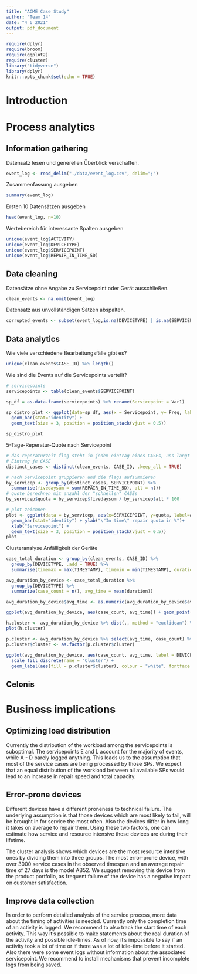 ```yaml
---
title: "ACME Case Study"
author: "Team 14"
date: "4 6 2021"
output: pdf_document
---
```


```r
require(dplyr)
require(broom)
require(ggplot2)
require(cluster)
library("tidyverse")
library(dplyr)
knitr::opts_chunk$set(echo = TRUE)
```

# Introduction

# Process analytics

## Information gathering

Datensatz lesen und generellen Überblick verschaffen.

```r
event_log <- read_delim("./data/event_log.csv", delim=";")
```
Zusammenfassung ausgeben
```r
summary(event_log)

```

Ersten 10 Datensätzen ausgeben
```r
head(event_log, n=10)

```

Wertebereich für interessante Spalten ausgeben
```r
unique(event_log$ACTIVITY)
unique(event_log$DEVICETYPE)
unique(event_log$SERVICEPOINT)
unique(event_log$REPAIR_IN_TIME_5D)
```

## Data cleaning

Datensätze ohne Angabe zu Servicepoint oder Gerät ausschließen.

```r
clean_events <- na.omit(event_log)
```

Datensatz aus unvollständigen Sätzen abspalten.
```r
corrupted_events <- subset(event_log,is.na(DEVICETYPE) | is.na(SERVICEPOINT))
```
## Data analytics

Wie viele verschiedene Bearbeitungsfälle gibt es?

```r
unique(clean_events$CASE_ID) %>% length()
```
Wie sind die Events auf die Servicepoints verteilt?
```r
# servicepoints
servicepoints <- table(clean_events$SERVICEPOINT)

sp_df = as.data.frame(servicepoints) %>% rename(Servicepoint = Var1)

sp_distro_plot <- ggplot(data=sp_df, aes(x = Servicepoint, y= Freq, label= Freq)) +
  geom_bar(stat="identity") +
  geom_text(size = 3, position = position_stack(vjust = 0.5))

sp_distro_plot
```
5-Tage-Reperatur-Quote nach Servicepoint

```r

# das reperaturzeit flag steht in jedem eintrag eines CASEs, uns langt aber ein 
# Eintrag je CASE
distinct_cases <- distinct(clean_events, CASE_ID, .keep_all = TRUE)

# nach Servicepoint gruppieren und die flags aufsummieren
by_servicep <- group_by(distinct_cases, SERVICEPOINT) %>%
  summarise(fivedaysum = sum(REPAIR_IN_TIME_5D), all = n())
# quote berechnen mit anzahl der "schnellen" CASEs
by_servicep$quota = by_servicep$fivedaysum / by_servicep$all * 100

# plot zeichnen
plot <- ggplot(data = by_servicep, aes(x=SERVICEPOINT, y=quota, label=all)) +
  geom_bar(stat="identity") + ylab("\"In time\" repair quota in %")+
  xlab("Servicepoint") +
  geom_text(size = 3, position = position_stack(vjust = 0.5))
plot
```
Clusteranalyse Anfälligkeit der Geräte
```r
case_total_duration <- group_by(clean_events, CASE_ID) %>%
  group_by(DEVICETYPE, .add = TRUE) %>%
  summarise(timemax = max(TIMESTAMP), timemin = min(TIMESTAMP), duration = timemax - timemin)

avg_duration_by_device <- case_total_duration %>%
  group_by(DEVICETYPE) %>%
  summarize(case_count = n(), avg_time = mean(duration))

avg_duration_by_device$avg_time <- as.numeric(avg_duration_by_device$avg_time, units="days")

ggplot(avg_duration_by_device, aes(case_count, avg_time)) + geom_point()

h.cluster <- avg_duration_by_device %>% dist(., method = "euclidean") %>% hclust(., method="ward.D")
plot(h.cluster)

p.cluster <- avg_duration_by_device %>% select(avg_time, case_count) %>% kmeans(., 3)
p.cluster$cluster <- as.factor(p.cluster$cluster)

ggplot(avg_duration_by_device, aes(case_count, avg_time, label = DEVICETYPE)) + 
  scale_fill_discrete(name = "Cluster") + 
  geom_label(aes(fill = p.cluster$cluster), colour = "white", fontface = "bold", size = 2)
```

## Celonis





# Business implications

## Optimizing load distribution

Currently the distribution of the workload among the servicepoints is suboptimal. The servicepoints E and L account for the majority of events, while A - D barely logged anything. This leads us to the assumption that most of the service cases are being processed by those SPs. We expect that an equal distribution of the workload between all available SPs would lead to an increase in repair speed and total capacity.

## Error-prone devices

Different devices have a different proneness to technical failure. The underlying assumption is that those devices which are most likely to fail, will be brought in for service the most often. Also the devices differ in how long it takes on average to repair them. Using these two factors, one can estimate how service and resource intensive these devices are during their lifetime.

The cluster analysis shows which devices are the most resource intensive ones by dividing them into three groups. The most error-prone device, with over 3000 service cases in the observed timespan and an average repair time of 27 days is the model AB52. We suggest removing this device from the product portfolio, as frequent failure of the device has a negative impact on customer satisfaction. 

## Improve data collection

In order to perform detailed analysis of the service process, more data about the timing of activities is needed. Currently only the completion time of an activity is logged. We recommend to also track the start time of each activity. This way it's possible to make statements about the real duration of the activity and possible idle-times. As of now, it's impossible to say if an activity took a lot of time or if there was a lot of idle-time before it started.
Also there were some event logs without information about the associated servicepoint. We recommend to install mechanisms that prevent incomplete logs from being saved.


